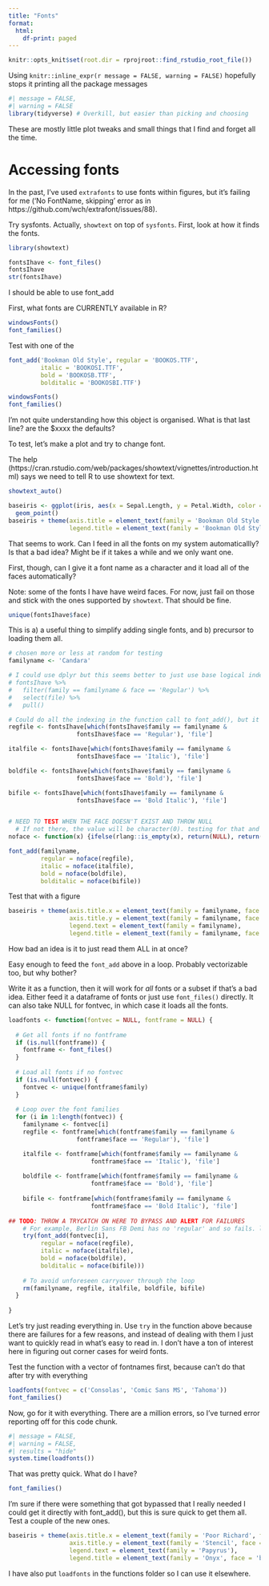```yaml
---
title: "Fonts"
format:
  html:
    df-print: paged
---
```


```r

knitr::opts_knit$set(root.dir = rprojroot::find_rstudio_root_file())

```

Using `knitr::inline_expr(r message = FALSE, warning = FALSE)` hopefully stops it printing all the package messages

```r
#| message = FALSE,
#| warning = FALSE
library(tidyverse) # Overkill, but easier than picking and choosing

```

These are mostly little plot tweaks and small things that I find and forget all the time.

# Accessing fonts

In the past, I've used `extrafonts` to use fonts within figures, but it's failing for me ('No FontName, skipping' error as in https://github.com/wch/extrafont/issues/88).

Try sysfonts. Actually, `showtext` on top of `sysfonts`. First, look at how it finds the fonts.

```r
library(showtext)

fontsIhave <- font_files()
fontsIhave
str(fontsIhave)
```

I should be able to use font_add

First, what fonts are CURRENTLY available in R?

```r
windowsFonts()
font_families()
```

Test with one of the

```r
font_add('Bookman Old Style', regular = 'BOOKOS.TTF', 
         italic = 'BOOKOSI.TTF', 
         bold = 'BOOKOSB.TTF', 
         bolditalic = 'BOOKOSBI.TTF')

windowsFonts()
font_families()
```

I'm not quite understanding how this object is organised. What is that last line? are the \$xxxx the defaults?

To test, let's make a plot and try to change font.

The help (https://cran.rstudio.com/web/packages/showtext/vignettes/introduction.html) says we need to tell R to use showtext for text.

```r
showtext_auto()
```

```r
baseiris <- ggplot(iris, aes(x = Sepal.Length, y = Petal.Width, color = Species)) +
  geom_point()
baseiris + theme(axis.title = element_text(family = 'Bookman Old Style'),
                 legend.title = element_text(family = 'Bookman Old Style', face = 'bold.italic'))
```

That seems to work. Can I feed in all the fonts on my system automaticallly? Is that a bad idea? Might be if it takes a while and we only want one.

First, though, can I give it a font name as a character and it load all of the faces automatically?

Note: some of the fonts I have have weird faces. For now, just fail on those and stick with the ones supported by `showtext`. That should be fine.

```r
unique(fontsIhave$face)
```

This is a) a useful thing to simplify adding single fonts, and b) precursor to loading them all.

```r
# chosen more or less at random for testing
familyname <- 'Candara'

# I could use dplyr but this seems better to just use base logical indexing.
# fontsIhave %>%
#   filter(family == familyname & face == 'Regular') %>%
#   select(file) %>%
#   pull()

# Could do all the indexing in the function call to font_add(), but it just gets ridiculous
regfile <- fontsIhave[which(fontsIhave$family == familyname &
                   fontsIhave$face == 'Regular'), 'file']

italfile <- fontsIhave[which(fontsIhave$family == familyname &
                   fontsIhave$face == 'Italic'), 'file']

boldfile <- fontsIhave[which(fontsIhave$family == familyname &
                   fontsIhave$face == 'Bold'), 'file']

bifile <- fontsIhave[which(fontsIhave$family == familyname &
                   fontsIhave$face == 'Bold Italic'), 'file']


# NEED TO TEST WHEN THE FACE DOESN'T EXIST AND THROW NULL
  # If not there, the value will be character(0). testing for that and returning NULL (which is what the function needs) is a bit tricky:
noface <- function(x) {ifelse(rlang::is_empty(x), return(NULL), return(x))}

font_add(familyname, 
         regular = noface(regfile), 
         italic = noface(italfile), 
         bold = noface(boldfile), 
         bolditalic = noface(bifile))

```

Test that with a figure

```r
baseiris + theme(axis.title.x = element_text(family = familyname, face = 'italic'),
                 axis.title.y = element_text(family = familyname, face = 'bold'),
                 legend.text = element_text(family = familyname),
                 legend.title = element_text(family = familyname, face = 'bold.italic'))
```

How bad an idea is it to just read them ALL in at once?

Easy enough to feed the `font_add` above in a loop. Probably vectorizable too, but why bother?

Write it as a function, then it will work for *all* fonts or a subset if that's a bad idea. Either feed it a dataframe of fonts or just use `font_files()` directly. It can also take NULL for fontvec, in which case it loads all the fonts.

```r
loadfonts <- function(fontvec = NULL, fontframe = NULL) {
  
  # Get all fonts if no fontframe
  if (is.null(fontframe)) {
    fontframe <- font_files()
  }
  
  # Load all fonts if no fontvec
  if (is.null(fontvec)) {
    fontvec <- unique(fontframe$family)
  }
  
  # Loop over the font families
  for (i in 1:length(fontvec)) {
    familyname <- fontvec[i]
    regfile <- fontframe[which(fontframe$family == familyname &
                   fontframe$face == 'Regular'), 'file']

    italfile <- fontframe[which(fontframe$family == familyname &
                       fontframe$face == 'Italic'), 'file']
    
    boldfile <- fontframe[which(fontframe$family == familyname &
                       fontframe$face == 'Bold'), 'file']
    
    bifile <- fontframe[which(fontframe$family == familyname &
                       fontframe$face == 'Bold Italic'), 'file']
    
## TODO: THROW A TRYCATCH ON HERE TO BYPASS AND ALERT FOR FAILURES
    # For example, Berlin Sans FB Demi has no 'regular' and so fails. let's just skip those, this isn't supposed to be the most robust thing ever that handles all cases flawlessly.
    try(font_add(fontvec[i], 
         regular = noface(regfile), 
         italic = noface(italfile), 
         bold = noface(boldfile), 
         bolditalic = noface(bifile)))
    
    # To avoid unforeseen carryover through the loop
    rm(familyname, regfile, italfile, boldfile, bifile)
  }
  
}
```

Let's try just reading everything in. Use `try` in the function above because there are failures for a few reasons, and instead of dealing with them I just want to quickly read in what's easy to read in. I don't have a ton of interest here in figuring out corner cases for weird fonts.

Test the function with a vector of fontnames first, because can't do that after try with everything

```r
loadfonts(fontvec = c('Consolas', 'Comic Sans MS', 'Tahoma'))
font_families()
```

Now, go for it with everything. There are a million errors, so I've turned error reporting off for this code chunk.

```r
#| message = FALSE,
#| warning = FALSE,
#| results = "hide"
system.time(loadfonts())
```

That was pretty quick. What do I have?

```r
font_families()
```

I'm sure if there were something that got bypassed that I really needed I could get it directly with font_add(), but this is sure quick to get them all. Test a couple of the new ones.

```r
baseiris + theme(axis.title.x = element_text(family = 'Poor Richard', face = 'italic'),
                 axis.title.y = element_text(family = 'Stencil', face = 'bold'),
                 legend.text = element_text(family = 'Papyrus'),
                 legend.title = element_text(family = 'Onyx', face = 'bold.italic'))
```

I have also put `loadfonts` in the functions folder so I can use it elsewhere.
